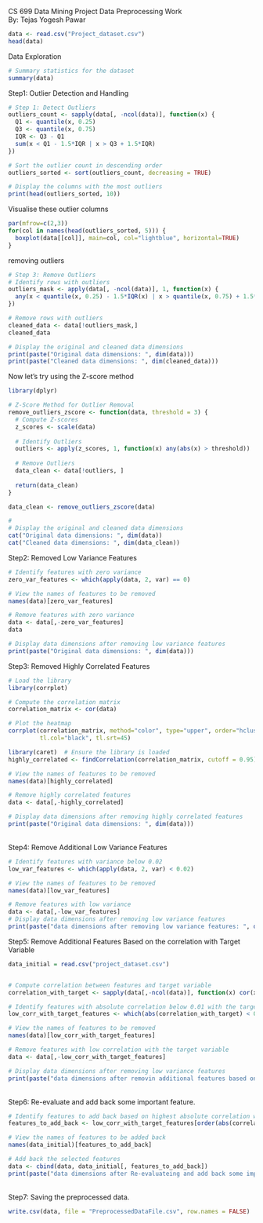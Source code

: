 CS 699 Data Mining Project Data Preprocessing Work\
By: Tejas Yogesh Pawar

```r
data <- read.csv("Project_dataset.csv")
head(data)
```

Data Exploration

```r
# Summary statistics for the dataset
summary(data)

```

Step1: Outlier Detection and Handling

```r

# Step 1: Detect Outliers
outliers_count <- sapply(data[, -ncol(data)], function(x) {
  Q1 <- quantile(x, 0.25)
  Q3 <- quantile(x, 0.75)
  IQR <- Q3 - Q1
  sum(x < Q1 - 1.5*IQR | x > Q3 + 1.5*IQR)
})

# Sort the outlier count in descending order
outliers_sorted <- sort(outliers_count, decreasing = TRUE)

# Display the columns with the most outliers
print(head(outliers_sorted, 10))
```

Visualise these outlier columns

```r
par(mfrow=c(2,3))
for(col in names(head(outliers_sorted, 5))) {
  boxplot(data[[col]], main=col, col="lightblue", horizontal=TRUE)
}
```

removing outliers

```r
# Step 3: Remove Outliers
# Identify rows with outliers
outliers_mask <- apply(data[, -ncol(data)], 1, function(x) {
  any(x < quantile(x, 0.25) - 1.5*IQR(x) | x > quantile(x, 0.75) + 1.5*IQR(x))
})

# Remove rows with outliers
cleaned_data <- data[!outliers_mask,]
cleaned_data
```

```r
# Display the original and cleaned data dimensions
print(paste("Original data dimensions: ", dim(data)))
print(paste("Cleaned data dimensions: ", dim(cleaned_data)))
```

Now let's try using the Z-score method

```r
library(dplyr)

# Z-Score Method for Outlier Removal
remove_outliers_zscore <- function(data, threshold = 3) {
  # Compute Z-scores
  z_scores <- scale(data)
  
  # Identify Outliers
  outliers <- apply(z_scores, 1, function(x) any(abs(x) > threshold))
  
  # Remove Outliers
  data_clean <- data[!outliers, ]
  
  return(data_clean)
}

data_clean <- remove_outliers_zscore(data)

#
# Display the original and cleaned data dimensions
cat("Original data dimensions: ", dim(data))
cat("Cleaned data dimensions: ", dim(data_clean))

```

Step2: Removed Low Variance Features\

```r
# Identify features with zero variance
zero_var_features <- which(apply(data, 2, var) == 0)

# View the names of features to be removed
names(data)[zero_var_features]

# Remove features with zero variance
data <- data[,-zero_var_features]
data

```

```r
# Display data dimensions after removing low variance features
print(paste("Original data dimensions: ", dim(data)))

```

Step3: Removed Highly Correlated Features

```r


# Load the library
library(corrplot)

# Compute the correlation matrix
correlation_matrix <- cor(data)

# Plot the heatmap
corrplot(correlation_matrix, method="color", type="upper", order="hclust", 
         tl.col="black", tl.srt=45)

```

```r
library(caret)  # Ensure the library is loaded
highly_correlated <- findCorrelation(correlation_matrix, cutoff = 0.95)

# View the names of features to be removed
names(data)[highly_correlated]

# Remove highly correlated features
data <- data[,-highly_correlated]

# Display data dimensions after removing highly correlated features
print(paste("Original data dimensions: ", dim(data)))
```

\
Step4: Remove Additional Low Variance Features

```r
# Identify features with variance below 0.02
low_var_features <- which(apply(data, 2, var) < 0.02)

# View the names of features to be removed
names(data)[low_var_features]

# Remove features with low variance
data <- data[,-low_var_features]
# Display data dimensions after removing low variance features
print(paste("data dimensions after removing low variance features: ", dim(data)))

```

Step5: Remove Additional Features Based on the correlation with Target Variable

```r
data_initial = read.csv("project_dataset.csv")


# Compute correlation between features and target variable
correlation_with_target <- sapply(data[,-ncol(data)], function(x) cor(x, data_initial$o_bullied))

# Identify features with absolute correlation below 0.01 with the target variable
low_corr_with_target_features <- which(abs(correlation_with_target) < 0.01)

# View the names of features to be removed
names(data)[low_corr_with_target_features]

# Remove features with low correlation with the target variable
data <- data[,-low_corr_with_target_features]

# Display data dimensions after removing low variance features
print(paste("data dimensions after removin additional features based on the correlation with Target Variable: ", dim(data)))
```

\
Step6: Re-evaluate and add back some important feature.

```r
# Identify features to add back based on highest absolute correlation with target variable
features_to_add_back <- low_corr_with_target_features[order(abs(correlation_with_target[low_corr_with_target_features]), decreasing = TRUE)[1:7]]

# View the names of features to be added back
names(data_initial)[features_to_add_back]

# Add back the selected features
data <- cbind(data, data_initial[, features_to_add_back])
print(paste("data dimensions after Re-evaluateing and add back some important feature: ", dim(data)))
```

\
Step7: Saving the preprocessed data.

```r
write.csv(data, file = "PreprocessedDataFile.csv", row.names = FALSE)
```
